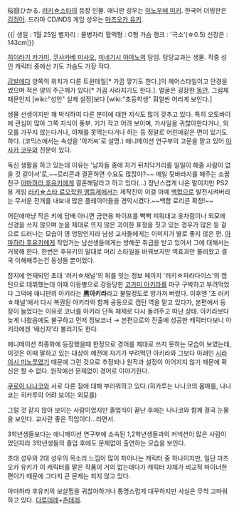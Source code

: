 桜庭ひかる. [[러키☆스타]]의 등장 인물.
애니판 성우는 [[이노우에 미키]]. 한국어 더빙판은 [[김정아]].
드라마 CD/NDS 게임 성우는 [[마츠오카 유키]].

{{|
생일 : 1월 25일
별자리 : 물병자리 
혈액형 : O형
가슴 랭크 : '극소'(☆0.5)
신장은 : 143cm|}}

[[히이라기 카가미]], [[쿠사카베 미사오]], [[미네기시 아야노]]의 담임. 담당교과는 생물. 작중 성인 캐릭터 중에선 키도 가슴도 가장 작다.

[[금발]]에다 양쪽의 위치가 다른 트윈테일[* 가끔 땋기도 한다.]의 헤어스타일이고 안경을 썼으며 적은 양의 주근깨가 있다[* 가끔 사라지기도 한다.]. 얼굴은 굉장한 [[동안]]. 그림체 때문인지 [wiki:"성인" 실제 설정]보다 [wiki:"초등학생" 훠얼씬 어리게 보인다.]
   
생물 선생이지만 꽤 박식하여 다른 분야에 대한 지식도 많이 갖추고 있다. 특히 오토바이에 관심이 많아 그쪽 지식이 풍부. 키가 작고 어려 보이며, 가사일을 귀찮아한다거나, 외모를 가꾸지 않는다거나, 야채를 못먹는다거나 하는 등 정말로 어린애같은 면이 있기도 하다. (코믹스에서는 속성을 '아저씨'로 설명.) 애니메이션 연구부의 고문을 맡고 있어 [[야사카 코우]]와 친분이 있다.

독신 생활을 하고 있는데 이유는 '남자들 중에 자기 뒤치닥거리를 일일이 해줄 사람이 없을 것 같아서'로,~~로리콘과 결혼하면 수요도 많잖아?~~ 매일 뒷바라지를 해주는 소꿉친구 [[아마하라 후유키]]에게 결혼해달라고 하고 있다(…) 장난스럽게 나온 말이지만 PS2용 게임 [[러키☆스타 료오학원 앵등제]]에서는 제작진이 이걸 아예 [[백합]]으로 발전시켜버리는 무서운 전개를 내보내 많은 플레이어들을 경악시켰다.~~백합 로리콘 확정!~~

어린애마냥 작은 키에 담배 아니면 금연용 파이프를 뻑뻑 피워대고 옷차림이나 외모에 신경을 쓰지 않으며 눈을 제대로 뜨지 않은 괴이한 표정을 짓고 있는 경우가 많은 등 겉으로 드러나는 모습이 영 엉망인지라 남성 교사들에게는 이미지가 별로 좋지 않은 편. [[아마하라 후유키]]에게 작업거는 남선생들에게는 방해꾼 취급을 받고 있어서 그에 대해서는 거북해 한다. 한번은 후유키의 말대로 머리 스타일을 바꿔보지만 역효과만 불러왔고 결국 이해해주는건 동성들 뿐이었다.

잡지에 연재되던 초대 '러키☆채널'의 뒤를 잇는 정보 페이지 '러키☆파라다이스'의 캡틴으로 데뷔했는데 이때 이등병으로 강등당한 [[코가미 아키라]]를 마구 구박하고 부려먹었다 그덕에 애니판의 아키라는 '''黑아키라'''라고 불릴정도로 망가져 버렸다. 이후엔 '초 러키☆채널'에서 다시 복권된 아키라와 함께 공동으로 캡틴 역을 맡고 있다가, 본편에서 등장이 늘었다는 이유로 코너를 아키라 단독 체제로 다시 돌려주고 떠난 상태. 아키라보다 늦게 나왔음에도 불구하고 먼저 정보코너 → 본편으로의 진출에 성공한 캐릭터다보니 아키라에겐 '배신자'라 불리기도 한다.

애니메이션 최종화에 등장했을때 한정으로 경어를 제대로 쓰지 못하는 모습이 보였는데, 이것은 이때 말하고 있는 대상이 예전에 자기가 부려먹던 아키라와 그보다 아래인 [[시라이시 미노루]]였기 때문에 그런 것으로 추정되나 원작과 설정이 이어지지 않기 때문에 확신은 할 수 없다. 원작에선 문제없이 경어로 이야기한다.

[[쿠로이 나나코]]와 서로 다른 점에 대해 부러워하고 있다.(히카루는 나나코의 몸매를, 나나코는 히카루의 어려 보이는 외모를)

그럴 것 같지 않아 보이는 사람이었지만 졸업식이 끝난 후에는 나나코와 함께 결국 눈물을 보인다. 교사란 좋은 직업이다...라면서.

3학년생들보다는 애니메이션 연구부에 소속된 1,2학년생들과의 커넥션이 많은 사람이었던지라 3학년생들의 졸업 후에도 문제없이 출연하는 모습을 보인다.

초대 성우와 2대 성우의 목소리 느낌이 많이 차이나는 캐릭터 중 하나이지만, 일단 마츠오카 유키가 이 캐릭터를 맡은 작품이 거의 없는데다가 캐릭터 자체가 비교적 마이너한 편이기 때문에 그다지 큰 문제는 되지 않고 있다.

아마하라 후유키의 보살핌을 귀찮아하거나 퉁명스럽게 대꾸하지만 사실은 무척 고마워 하고 있다. [[다루데레]]+[[츤데레]].
